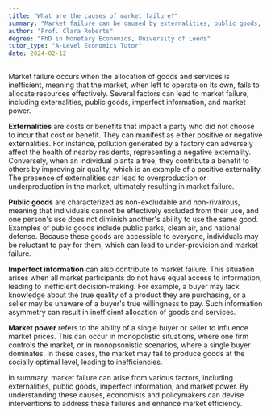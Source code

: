 ```yaml
---
title: "What are the causes of market failure?"
summary: "Market failure can be caused by externalities, public goods, imperfect information, and market power."
author: "Prof. Clara Roberts"
degree: "PhD in Monetary Economics, University of Leeds"
tutor_type: "A-Level Economics Tutor"
date: 2024-02-12
---
```


Market failure occurs when the allocation of goods and services is inefficient, meaning that the market, when left to operate on its own, fails to allocate resources effectively. Several factors can lead to market failure, including externalities, public goods, imperfect information, and market power.

**Externalities** are costs or benefits that impact a party who did not choose to incur that cost or benefit. They can manifest as either positive or negative externalities. For instance, pollution generated by a factory can adversely affect the health of nearby residents, representing a negative externality. Conversely, when an individual plants a tree, they contribute a benefit to others by improving air quality, which is an example of a positive externality. The presence of externalities can lead to overproduction or underproduction in the market, ultimately resulting in market failure.

**Public goods** are characterized as non-excludable and non-rivalrous, meaning that individuals cannot be effectively excluded from their use, and one person's use does not diminish another's ability to use the same good. Examples of public goods include public parks, clean air, and national defense. Because these goods are accessible to everyone, individuals may be reluctant to pay for them, which can lead to under-provision and market failure.

**Imperfect information** can also contribute to market failure. This situation arises when all market participants do not have equal access to information, leading to inefficient decision-making. For example, a buyer may lack knowledge about the true quality of a product they are purchasing, or a seller may be unaware of a buyer's true willingness to pay. Such information asymmetry can result in inefficient allocation of goods and services.

**Market power** refers to the ability of a single buyer or seller to influence market prices. This can occur in monopolistic situations, where one firm controls the market, or in monopsonistic scenarios, where a single buyer dominates. In these cases, the market may fail to produce goods at the socially optimal level, leading to inefficiencies.

In summary, market failure can arise from various factors, including externalities, public goods, imperfect information, and market power. By understanding these causes, economists and policymakers can devise interventions to address these failures and enhance market efficiency.
    